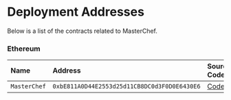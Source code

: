 
# Deployment Addresses

Below is a list of the contracts related to MasterChef.

<Tabs>

<TabItem value='ethereum' label='Ethereum' default>

### Ethereum

| Name | Address | Source Code | Explorer |
| :-- | :-- | :-- | :-- |
| `MasterChef` | `0xbE811A0D44E2553d25d11CB8DC0d3F0D0E6430E6` | [Code](https://github.com/sushiswap/sushiswap/blob/master/protocols/masterchef/contracts/MasterChef.sol) | [Link](https://etherscan.io/address/0xc2edad668740f1aa35e4d8f227fb8e17dca888cd) |

</TabItem>

</Tabs>
